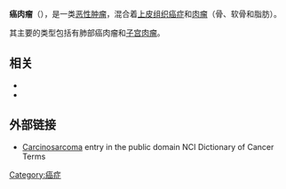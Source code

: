 {{medical}}
{{Infobox_Disease
 | Name           = 癌肉瘤
 | Image          = Carcinosarcoma - 2 - intermed mag.jpg
 | Width          = 250px
 | Caption        = [[显微镜|显微镜]]下的癌肉瘤
 | DiseasesDB     = 
 | ICD10          = 
 | ICD9           = 
 | ICDO           = {{ICDO|8980|3}}
 | OMIM           = 
 | MedlinePlus    = 
 | eMedicineSubj  = 
 | eMedicineTopic = 
 | MeshID         = D002296
}}
'''癌肉瘤'''（{{lang-en|Carcinosarcoma}}），是一类[[恶性肿瘤|恶性肿瘤]]，混合着[[上皮组织|上皮组织]][[癌症|癌症]]和[[肉瘤|肉瘤]]（骨、软骨和脂肪）。

其主要的类型包括有肺部癌肉瘤和[[子宫肉瘤|子宫肉瘤]]。

==相关==
*{{link-en|腺肉瘤|Adenosarcoma}}
*{{link-en|子宫腺肉瘤|Uterine adenosarcoma}}

==外部链接==
*[http://www.cancer.gov/dictionary?CdrID=44003 Carcinosarcoma] {{Wayback|url=http://www.cancer.gov/dictionary?CdrID=44003 |date=20150418233115 }} entry in the public domain NCI Dictionary of Cancer Terms

[[Category:癌症|Category:癌症]]
